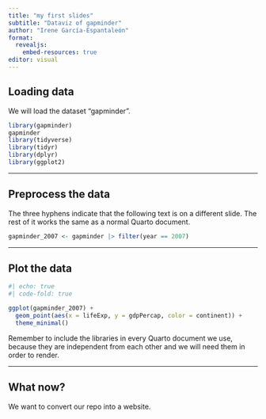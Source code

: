 ---
title: "my first slides"
subtitle: "Dataviz of gapminder"
author: "Irene García-Espantaleón"
format:
  revealjs:
    embed-resources: true
editor: visual
---

## Loading data

We will load the dataset "gapminder".

```{r}
library(gapminder)
gapminder
library(tidyverse)
library(tidyr)
library(dplyr)
library(ggplot2)
```

------------------------------------------------------------------------

## Preprocess the data

The three hyphens indicate that the following text is on a different slide. The rest of it works the same as a normal Quarto document.

```{r}
gapminder_2007 <- gapminder |> filter(year == 2007)
```

------------------------------------------------------------------------

## Plot the data

```{r}
#| echo: true
#| code-fold: true

ggplot(gapminder_2007) + 
  geom_point(aes(x = lifeExp, y = gdpPercap, color = continent)) +
  theme_minimal()
```

Remember to include the libraries in every Quarto document we use, because they are independent from each other and we will need them in order to render.

------------------------------------------------------------------------

## What now?

We want to convert our repo into a website.
